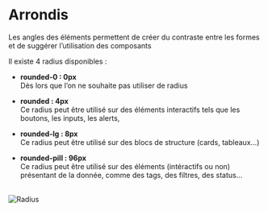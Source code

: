
<Meta title="Fondamentaux/Arrondis" />

# Arrondis

Les angles des éléments permettent de créer du contraste entre les formes et de suggérer l’utilisation des composants

Il existe 4 radius disponibles :

- <b>rounded-0 : 0px</b><br/>
Dès lors que l’on ne souhaite pas utiliser de radius

- <b>rounded : 4px</b><br/>
Ce radius peut être utilisé sur des éléments interactifs tels que les boutons, les inputs, les alerts,

- <b>rounded-lg : 8px</b><br/>
Ce radius peut être utilisé sur des blocs de structure (cards, tableaux...)

- <b>rounded-pill : 96px</b><br/>
Ce radius peut être utilisé sur des éléments (intéractifs ou non) présentant de la donnée, comme des tags, des filtres, des status...

<br />
<img alt="Radius" src={'/radius.jpg'} style={{ padding: '10px',  border: '1px solid rgba(0, 0, 0, 0.05)', boxShadow: 'rgba(0, 0, 0, 0.10) 0 1px 3px 0' }} />